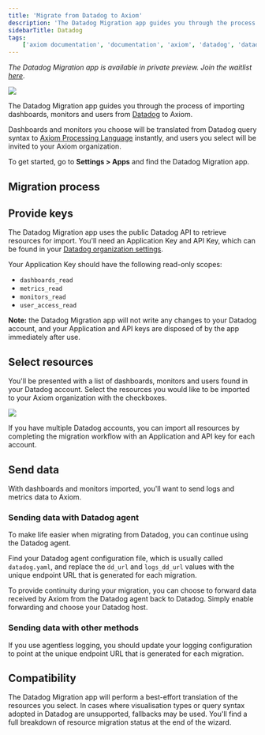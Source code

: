 ```yaml
---
title: 'Migrate from Datadog to Axiom'
description: 'The Datadog Migration app guides you through the process of importing dashboards, monitors and users from Datadog to Axiom.'
sidebarTitle: Datadog
tags:
    ['axiom documentation', 'documentation', 'axiom', 'datadog', 'datadog migration']
---
```


_The Datadog Migration app is available in private preview. Join the waitlist [here](https://axiom.co/migrations/datadog)_.

<Frame caption="Datadog migration app">
  <img src="/doc-assets/shots/datadog-migration-app.png" />
</Frame>

The Datadog Migration app guides you through the process of importing dashboards, monitors and users from [Datadog](https://www.datadoghq.com/) to Axiom.

Dashboards and monitors you choose will be translated from Datadog query syntax to [Axiom Processing Language](/docs/apl/introduction) instantly, and users you select will be invited to your Axiom organization.

To get started, go to **Settings > Apps** and find the Datadog Migration app.

## Migration process

## Provide keys

The Datadog Migration app uses the public Datadog API to retrieve resources for import. You'll need an Application Key and API Key, which can be found in your [Datadog organization settings](https://app.datadoghq.com/organization-settings/api-keys).

Your Application Key should have the following read-only scopes:

- `dashboards_read`
- `metrics_read`
- `monitors_read`
- `user_access_read`

**Note:** the Datadog Migration app will not write any changes to your Datadog account, and your Application and API keys are disposed of by the app immediately after use.

## Select resources

You'll be presented with a list of dashboards, monitors and users found in your Datadog account. Select the resources you would like to be imported to your Axiom organization with the checkboxes.

<Frame caption="Selecting resources in Datadog migration">
  <img src="/doc-assets/shots/datadog-migration-resources.png" />
</Frame>

If you have multiple Datadog accounts, you can import all resources by completing the migration workflow with an Application and API key for each account.

## Send data

With dashboards and monitors imported, you'll want to send logs and metrics data to Axiom.

### Sending data with Datadog agent

To make life easier when migrating from Datadog, you can continue using the Datadog agent.

Find your Datadog agent configuration file, which is usually called `datadog.yaml`, and replace the `dd_url` and `logs_dd_url` values with the unique endpoint URL that is generated for each migration.

To provide continuity during your migration, you can choose to forward data received by Axiom from the Datadog agent back to Datadog. Simply enable forwarding and choose your Datadog host.

### Sending data with other methods

If you use agentless logging, you should update your logging configuration to point at the unique endpoint URL that is generated for each migration.

## Compatibility

The Datadog Migration app will perform a best-effort translation of the resources you select. In cases where visualisation types or query syntax adopted in Datadog are unsupported, fallbacks may be used. You'll find a full breakdown of resource migration status at the end of the wizard.
